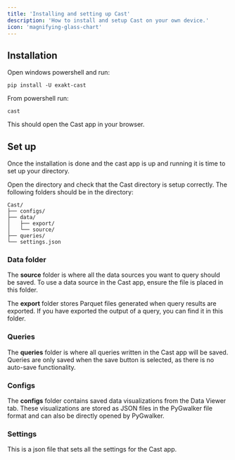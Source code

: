 ```yaml
---
title: 'Installing and setting up Cast'
description: 'How to install and setup Cast on your own device.'
icon: 'magnifying-glass-chart'
---
```

## Installation
Open windows powershell and run:
```
pip install -U exakt-cast
```

From powershell run:
```
cast
```

This should open the Cast app in your browser. 

## Set up

Once the installation is done and the cast app is up and running it is time to set up your directory. 

Open the directory and check that the Cast directory is setup correctly. The following folders should be in the directory: 
```
Cast/
├── configs/
├── data/
│   ├── export/
│   └── source/
├── queries/
└── settings.json
```

### Data folder

The **source** folder is where all the data sources you want to query should be saved. To use a data source in the Cast app, ensure the file is placed in this folder.

The **export** folder stores Parquet files generated when query results are exported. If you have exported the output of a query, you can find it in this folder.

### Queries

The **queries** folder is where all queries written in the Cast app will be saved. Queries are only saved when the save button is selected, as there is no auto-save functionality. 

### Configs

The **configs** folder contains saved data visualizations from the Data Viewer tab. These visualizations are stored as JSON files in the PyGwalker file format and can also be directly opened by PyGwalker.

### Settings

This is a json file that sets all the settings for the Cast app. 




